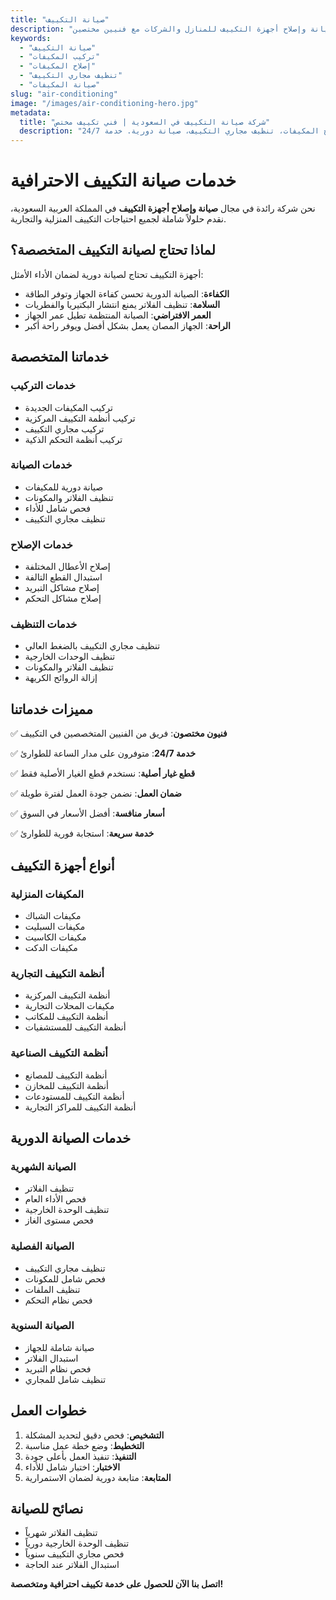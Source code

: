 ```yaml
---
title: "صيانة التكييف"
description: "خدمات صيانة وإصلاح أجهزة التكييف للمنازل والشركات مع فنيين مختصين"
keywords:
  - "صيانة التكييف"
  - "تركيب المكيفات"
  - "إصلاح المكيفات"
  - "تنظيف مجاري التكييف"
  - "صيانة المكيفات"
slug: "air-conditioning"
image: "/images/air-conditioning-hero.jpg"
metadata:
  title: "شركة صيانة التكييف في السعودية | فني تكييف مختص"
  description: "أفضل شركة صيانة تكييف في السعودية. تركيب المكيفات، إصلاح المكيفات، تنظيف مجاري التكييف، صيانة دورية. خدمة 24/7."
---
```


# خدمات صيانة التكييف الاحترافية

نحن شركة رائدة في مجال **صيانة وإصلاح أجهزة التكييف** في المملكة العربية السعودية، نقدم حلولاً شاملة لجميع احتياجات التكييف المنزلية والتجارية.

## لماذا تحتاج لصيانة التكييف المتخصصة؟

أجهزة التكييف تحتاج لصيانة دورية لضمان الأداء الأمثل:

- **الكفاءة**: الصيانة الدورية تحسن كفاءة الجهاز وتوفر الطاقة
- **السلامة**: تنظيف الفلاتر يمنع انتشار البكتيريا والفطريات
- **العمر الافتراضي**: الصيانة المنتظمة تطيل عمر الجهاز
- **الراحة**: الجهاز المصان يعمل بشكل أفضل ويوفر راحة أكبر

## خدماتنا المتخصصة

### خدمات التركيب
- تركيب المكيفات الجديدة
- تركيب أنظمة التكييف المركزية
- تركيب مجاري التكييف
- تركيب أنظمة التحكم الذكية

### خدمات الصيانة
- صيانة دورية للمكيفات
- تنظيف الفلاتر والمكونات
- فحص شامل للأداء
- تنظيف مجاري التكييف

### خدمات الإصلاح
- إصلاح الأعطال المختلفة
- استبدال القطع التالفة
- إصلاح مشاكل التبريد
- إصلاح مشاكل التحكم

### خدمات التنظيف
- تنظيف مجاري التكييف بالضغط العالي
- تنظيف الوحدات الخارجية
- تنظيف الفلاتر والمكونات
- إزالة الروائح الكريهة

## مميزات خدماتنا

✅ **فنيون مختصون**: فريق من الفنيين المتخصصين في التكييف

✅ **خدمة 24/7**: متوفرون على مدار الساعة للطوارئ

✅ **قطع غيار أصلية**: نستخدم قطع الغيار الأصلية فقط

✅ **ضمان العمل**: نضمن جودة العمل لفترة طويلة

✅ **أسعار منافسة**: أفضل الأسعار في السوق

✅ **خدمة سريعة**: استجابة فورية للطوارئ

## أنواع أجهزة التكييف

### المكيفات المنزلية
- مكيفات الشباك
- مكيفات السبليت
- مكيفات الكاسيت
- مكيفات الدكت

### أنظمة التكييف التجارية
- أنظمة التكييف المركزية
- مكيفات المحلات التجارية
- أنظمة التكييف للمكاتب
- أنظمة التكييف للمستشفيات

### أنظمة التكييف الصناعية
- أنظمة التكييف للمصانع
- أنظمة التكييف للمخازن
- أنظمة التكييف للمستودعات
- أنظمة التكييف للمراكز التجارية

## خدمات الصيانة الدورية

### الصيانة الشهرية
- تنظيف الفلاتر
- فحص الأداء العام
- تنظيف الوحدة الخارجية
- فحص مستوى الغاز

### الصيانة الفصلية
- تنظيف مجاري التكييف
- فحص شامل للمكونات
- تنظيف الملفات
- فحص نظام التحكم

### الصيانة السنوية
- صيانة شاملة للجهاز
- استبدال الفلاتر
- فحص نظام التبريد
- تنظيف شامل للمجاري

## خطوات العمل

1. **التشخيص**: فحص دقيق لتحديد المشكلة
2. **التخطيط**: وضع خطة عمل مناسبة
3. **التنفيذ**: تنفيذ العمل بأعلى جودة
4. **الاختبار**: اختبار شامل للأداء
5. **المتابعة**: متابعة دورية لضمان الاستمرارية

## نصائح للصيانة

- تنظيف الفلاتر شهرياً
- تنظيف الوحدة الخارجية دورياً
- فحص مجاري التكييف سنوياً
- استبدال الفلاتر عند الحاجة

**اتصل بنا الآن للحصول على خدمة تكييف احترافية ومتخصصة!**
